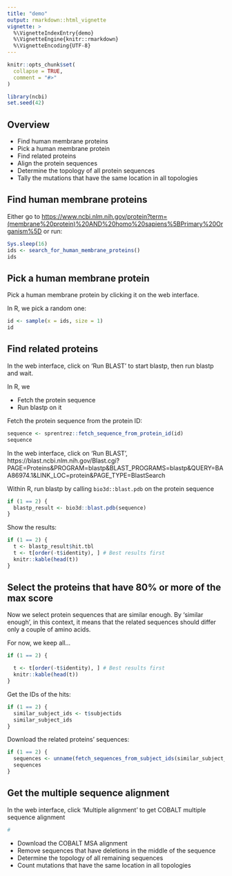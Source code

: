 ```yaml
---
title: "demo"
output: rmarkdown::html_vignette
vignette: >
  %\VignetteIndexEntry{demo}
  %\VignetteEngine{knitr::rmarkdown}
  %\VignetteEncoding{UTF-8}
---
```


```r
knitr::opts_chunk$set(
  collapse = TRUE,
  comment = "#>"
)
```

```r
library(ncbi)
set.seed(42)
```

## Overview

 * Find human membrane proteins
 * Pick a human membrane protein
 * Find related proteins
 * Align the protein sequences
 * Determine the topology of all protein sequences
 * Tally the mutations that have the same location in all topologies

## Find human membrane proteins

Either go to [https://www.ncbi.nlm.nih.gov/protein?term=(membrane%20protein)%20AND%20homo%20sapiens%5BPrimary%20Organism%5D](https://www.ncbi.nlm.nih.gov/protein?term=(membrane%20protein)%20AND%20homo%20sapiens%5BPrimary%20Organism%5D) or run:

```r
Sys.sleep(16)
ids <- search_for_human_membrane_proteins()
ids
```

## Pick a human membrane protein

Pick a human membrane protein by clicking it on the
web interface.

In R, we pick a random one:

```r
id <- sample(x = ids, size = 1)
id
```

## Find related proteins

In the web interface, click on 'Run BLAST' to start blastp,
then run blastp and wait.

In R, we

 * Fetch the protein sequence
 * Run blastp on it

Fetch the protein sequence from the protein ID:

```r
sequence <- sprentrez::fetch_sequence_from_protein_id(id)
sequence
```

In the web interface, click on 'Run BLAST', https://blast.ncbi.nlm.nih.gov/Blast.cgi?PAGE=Proteins&PROGRAM=blastp&BLAST_PROGRAMS=blastp&QUERY=BAA86974.1&LINK_LOC=protein&PAGE_TYPE=BlastSearch

Within R, run blastp by calling `bio3d::blast.pdb` on the protein sequence

```r
if (1 == 2) {
  blastp_result <- bio3d::blast.pdb(sequence)
}
```

Show the results:

```r
if (1 == 2) {
  t <- blastp_result$hit.tbl
  t <- t[order(-t$identity), ] # Best results first
  knitr::kable(head(t))
}
```

## Select the proteins that have 80% or more of the max score

Now we select protein sequences that are similar enough.
By 'similar enough', in this context, it means that the
related sequences should differ only a couple of amino acids.

For now, we keep all...

```r
if (1 == 2) {

  t <- t[order(-t$identity), ] # Best results first
  knitr::kable(head(t))
}
```

 
 
Get the IDs of the hits:

```r
if (1 == 2) {
  similar_subject_ids <- t$subjectids
  similar_subject_ids
}
```

Download the related proteins' sequences:

```r
if (1 == 2) {
  sequences <- unname(fetch_sequences_from_subject_ids(similar_subject_ids))
  sequences
}
```

## Get the multiple sequence alignment

In the web interface, click 'Multiple alignment' to get COBALT multiple sequence alignment

```r
#
```


 * Download the COBALT MSA alignment
 * Remove sequences that have deletions in the middle of the sequence
 * Determine the topology of all remaining sequences
 * Count mutations that have the same location in all topologies
